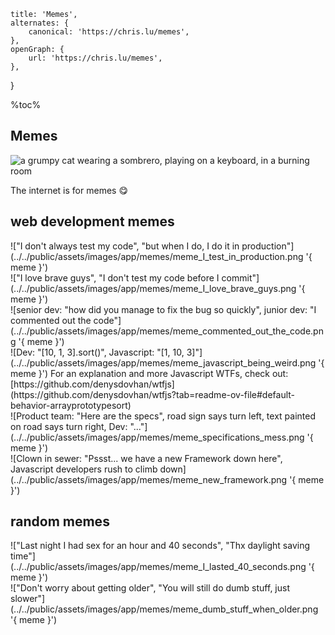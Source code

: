     title: 'Memes',
    alternates: {
        canonical: 'https://chris.lu/memes',
    },
    openGraph: {
        url: 'https://chris.lu/memes',
    },
}

%toc%

<article>

# Memes

![a grumpy cat wearing a sombrero, playing on a keyboard, in a burning room](../../public/assets/images/app/memes/banner.png '{ banner }')

The internet is for memes 😋

## web development memes

<div className="grid">
    <div>
        !["I don't always test my code", "but when I do, I do it in production"](../../public/assets/images/app/memes/meme_I_test_in_production.png '{ meme }')
    </div>
    <div>
        !["I love brave guys", "I don't test my code before I commit"](../../public/assets/images/app/memes/meme_I_love_brave_guys.png '{ meme }')
    </div>
    <div>
        ![senior dev: "how did you manage to fix the bug so quickly", junior dev: "I commented out the code"](../../public/assets/images/app/memes/meme_commented_out_the_code.png '{ meme }')
    </div>
    <div>
        ![Dev: "[10, 1, 3].sort()", Javascript: "[1, 10, 3]"](../../public/assets/images/app/memes/meme_javascript_being_weird.png '{ meme }')
        For an explanation and more Javascript WTFs, check out: [https://github.com/denysdovhan/wtfjs](https://github.com/denysdovhan/wtfjs?tab=readme-ov-file#default-behavior-arrayprototypesort)
    </div>
    <div>
        ![Product team: "Here are the specs", road sign says turn left, text painted on road says turn right, Dev: "..."](../../public/assets/images/app/memes/meme_specifications_mess.png '{ meme }')
    </div>
    <div>
        ![Clown in sewer: "Pssst... we have a new Framework down here", Javascript developers rush to climb down](../../public/assets/images/app/memes/meme_new_framework.png '{ meme }')
    </div>
</div>

## random memes

<div className="grid">
    <div>
        !["Last night I had sex for an hour and 40 seconds", "Thx daylight saving time"](../../public/assets/images/app/memes/meme_I_lasted_40_seconds.png '{ meme }')
    </div>
    <div>
        !["Don't worry about getting older", "You will still do dumb stuff, just slower"](../../public/assets/images/app/memes/meme_dumb_stuff_when_older.png '{ meme }')
    </div>
</div>

</article>
